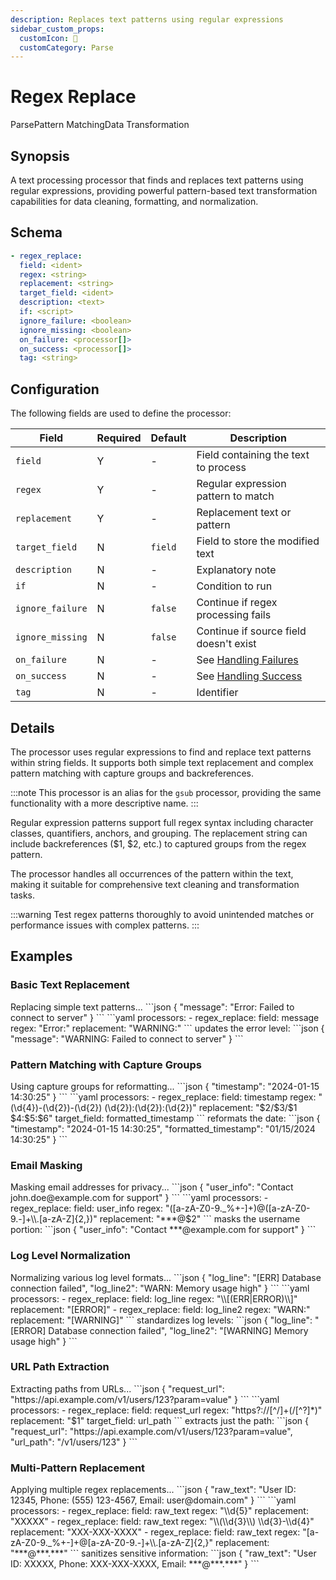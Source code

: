 ```yaml
---
description: Replaces text patterns using regular expressions
sidebar_custom_props: 
  customIcon: 🔄
  customCategory: Parse
---
```


# Regex Replace

<span className="theme-doc-version-badge badge badge--primary">Parse</span><span className="theme-doc-version-badge badge badge--secondary">Pattern Matching</span><span className="theme-doc-version-badge badge badge--secondary">Data Transformation</span>

## Synopsis

A text processing processor that finds and replaces text patterns using regular expressions, providing powerful pattern-based text transformation capabilities for data cleaning, formatting, and normalization.

## Schema

```yaml {2-4}
- regex_replace:
  field: <ident>
  regex: <string>
  replacement: <string>
  target_field: <ident>
  description: <text>
  if: <script>
  ignore_failure: <boolean>
  ignore_missing: <boolean>
  on_failure: <processor[]>
  on_success: <processor[]>
  tag: <string>
```

## Configuration

The following fields are used to define the processor:

|Field|Required|Default|Description|
|---|---|---|---|
|`field`|Y|-|Field containing the text to process|
|`regex`|Y|-|Regular expression pattern to match|
|`replacement`|Y|-|Replacement text or pattern|
|`target_field`|N|`field`|Field to store the modified text|
|`description`|N|-|Explanatory note|
|`if`|N|-|Condition to run|
|`ignore_failure`|N|`false`|Continue if regex processing fails|
|`ignore_missing`|N|`false`|Continue if source field doesn't exist|
|`on_failure`|N|-|See [Handling Failures](../handling-failures.mdx)|
|`on_success`|N|-|See [Handling Success](../handling-success.mdx)|
|`tag`|N|-|Identifier|

## Details

The processor uses regular expressions to find and replace text patterns within string fields. It supports both simple text replacement and complex pattern matching with capture groups and backreferences.

:::note
This processor is an alias for the `gsub` processor, providing the same functionality with a more descriptive name.
:::

Regular expression patterns support full regex syntax including character classes, quantifiers, anchors, and grouping. The replacement string can include backreferences ($1, $2, etc.) to captured groups from the regex pattern.

The processor handles all occurrences of the pattern within the text, making it suitable for comprehensive text cleaning and transformation tasks.

:::warning
Test regex patterns thoroughly to avoid unintended matches or performance issues with complex patterns.
:::

## Examples

### Basic Text Replacement

<ExampleGrid>
  <CommentCol>
    Replacing simple text patterns...
  </CommentCol>
  <CodeCol>
    ```json
    {
      "message": "Error: Failed to connect to server"
    }
    ```
    ```yaml
    processors:
      - regex_replace:
        field: message
        regex: "Error:"
        replacement: "WARNING:"
    ```
  </CodeCol>
  <CommentCol>
    updates the error level:
  </CommentCol>
  <CodeCol>
    ```json
    {
      "message": "WARNING: Failed to connect to server"
    }
    ```
  </CodeCol>
</ExampleGrid>

### Pattern Matching with Capture Groups

<ExampleGrid>
  <CommentCol>
    Using capture groups for reformatting...
  </CommentCol>
  <CodeCol>
    ```json
    {
      "timestamp": "2024-01-15 14:30:25"
    }
    ```
    ```yaml
    processors:
      - regex_replace:
        field: timestamp
        regex: "(\d{4})-(\d{2})-(\d{2}) (\d{2}):(\d{2}):(\d{2})"
        replacement: "$2/$3/$1 $4:$5:$6"
        target_field: formatted_timestamp
    ```
  </CodeCol>
  <CommentCol>
    reformats the date:
  </CommentCol>
  <CodeCol>
    ```json
    {
      "timestamp": "2024-01-15 14:30:25",
      "formatted_timestamp": "01/15/2024 14:30:25"
    }
    ```
  </CodeCol>
</ExampleGrid>

### Email Masking

<ExampleGrid>
  <CommentCol>
    Masking email addresses for privacy...
  </CommentCol>
  <CodeCol>
    ```json
    {
      "user_info": "Contact john.doe@example.com for support"
    }
    ```
    ```yaml
    processors:
      - regex_replace:
        field: user_info
        regex: "([a-zA-Z0-9._%+-]+)@([a-zA-Z0-9.-]+\\.[a-zA-Z]{2,})"
        replacement: "***@$2"
    ```
  </CodeCol>
  <CommentCol>
    masks the username portion:
  </CommentCol>
  <CodeCol>
    ```json
    {
      "user_info": "Contact ***@example.com for support"
    }
    ```
  </CodeCol>
</ExampleGrid>

### Log Level Normalization

<ExampleGrid>
  <CommentCol>
    Normalizing various log level formats...
  </CommentCol>
  <CodeCol>
    ```json
    {
      "log_line": "[ERR] Database connection failed",
      "log_line2": "WARN: Memory usage high"
    }
    ```
    ```yaml
    processors:
      - regex_replace:
        field: log_line
        regex: "\\[(ERR|ERROR)\\]"
        replacement: "[ERROR]"
      - regex_replace:
        field: log_line2
        regex: "WARN:"
        replacement: "[WARNING]"
    ```
  </CodeCol>
  <CommentCol>
    standardizes log levels:
  </CommentCol>
  <CodeCol>
    ```json
    {
      "log_line": "[ERROR] Database connection failed",
      "log_line2": "[WARNING] Memory usage high"
    }
    ```
  </CodeCol>
</ExampleGrid>

### URL Path Extraction

<ExampleGrid>
  <CommentCol>
    Extracting paths from URLs...
  </CommentCol>
  <CodeCol>
    ```json
    {
      "request_url": "https://api.example.com/v1/users/123?param=value"
    }
    ```
    ```yaml
    processors:
      - regex_replace:
        field: request_url
        regex: "https?://[^/]+(/[^?]*)"
        replacement: "$1"
        target_field: url_path
    ```
  </CodeCol>
  <CommentCol>
    extracts just the path:
  </CommentCol>
  <CodeCol>
    ```json
    {
      "request_url": "https://api.example.com/v1/users/123?param=value",
      "url_path": "/v1/users/123"
    }
    ```
  </CodeCol>
</ExampleGrid>

### Multi-Pattern Replacement

<ExampleGrid>
  <CommentCol>
    Applying multiple regex replacements...
  </CommentCol>
  <CodeCol>
    ```json
    {
      "raw_text": "User ID: 12345, Phone: (555) 123-4567, Email: user@domain.com"
    }
    ```
    ```yaml
    processors:
      - regex_replace:
        field: raw_text
        regex: "\\d{5}"
        replacement: "XXXXX"
      - regex_replace:
        field: raw_text
        regex: "\\(\\d{3}\\) \\d{3}-\\d{4}"
        replacement: "XXX-XXX-XXXX"
      - regex_replace:
        field: raw_text
        regex: "[a-zA-Z0-9._%+-]+@[a-zA-Z0-9.-]+\\.[a-zA-Z]{2,}"
        replacement: "***@***.***"
    ```
  </CodeCol>
  <CommentCol>
    sanitizes sensitive information:
  </CommentCol>
  <CodeCol>
    ```json
    {
      "raw_text": "User ID: XXXXX, Phone: XXX-XXX-XXXX, Email: ***@***.***"
    }
    ```
  </CodeCol>
</ExampleGrid>
